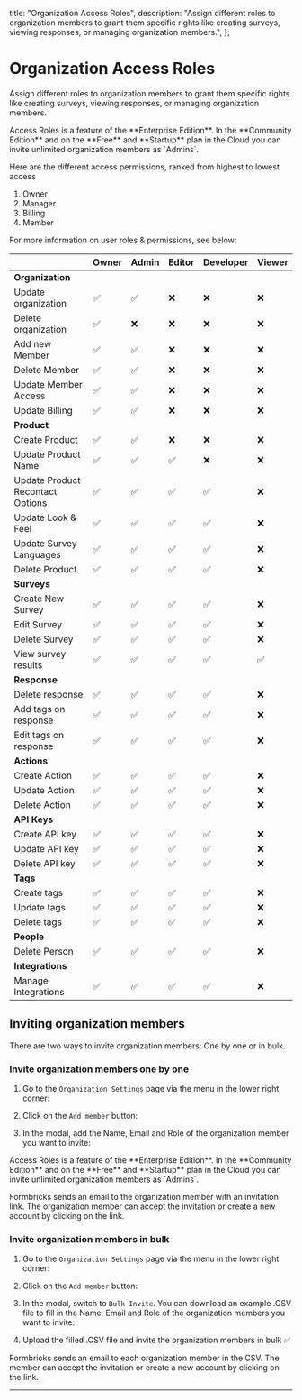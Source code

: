 

  title: "Organization Access Roles",
  description:
    "Assign different roles to organization members to grant them specific rights like creating surveys, viewing responses, or managing organization members.",
};

# Organization Access Roles

Assign different roles to organization members to grant them specific rights like creating surveys, viewing responses, or managing organization members.

<Note>
  Access Roles is a feature of the **Enterprise Edition**. In the **Community Edition** and on the **Free**
  and **Startup** plan in the Cloud you can invite unlimited organization members as `Admins`.
</Note>

Here are the different access permissions, ranked from highest to lowest access

1. Owner
2. Manager
3. Billing
4. Member

For more information on user roles & permissions, see below:

|                                  | Owner | Admin | Editor | Developer | Viewer |
| -------------------------------- | ----- | ----- | ------ | --------- | ------ |
| **Organization**                 |       |       |        |           |        |
| Update organization              | ✅    | ✅    | ❌     | ❌        | ❌     |
| Delete organization              | ✅    | ❌    | ❌     | ❌        | ❌     |
| Add new Member                   | ✅    | ✅    | ❌     | ❌        | ❌     |
| Delete Member                    | ✅    | ✅    | ❌     | ❌        | ❌     |
| Update Member Access             | ✅    | ✅    | ❌     | ❌        | ❌     |
| Update Billing                   | ✅    | ✅    | ❌     | ❌        | ❌     |
| **Product**                      |       |       |        |           |        |
| Create Product                   | ✅    | ✅    | ❌     | ❌        | ❌     |
| Update Product Name              | ✅    | ✅    | ✅     | ❌        | ❌     |
| Update Product Recontact Options | ✅    | ✅    | ✅     | ✅        | ❌     |
| Update Look & Feel               | ✅    | ✅    | ✅     | ✅        | ❌     |
| Update Survey Languages          | ✅    | ✅    | ✅     | ✅        | ❌     |
| Delete Product                   | ✅    | ✅    | ✅     | ✅        | ❌     |
| **Surveys**                      |       |       |        |           |        |
| Create New Survey                | ✅    | ✅    | ✅     | ✅        | ❌     |
| Edit Survey                      | ✅    | ✅    | ✅     | ✅        | ❌     |
| Delete Survey                    | ✅    | ✅    | ✅     | ✅        | ❌     |
| View survey results              | ✅    | ✅    | ✅     | ✅        | ✅     |
| **Response**                     |       |       |        |           |        |
| Delete response                  | ✅    | ✅    | ✅     | ✅        | ❌     |
| Add tags on response             | ✅    | ✅    | ✅     | ✅        | ❌     |
| Edit tags on response            | ✅    | ✅    | ✅     | ✅        | ❌     |
| **Actions**                      |       |       |        |           |        |
| Create Action                    | ✅    | ✅    | ✅     | ✅        | ❌     |
| Update Action                    | ✅    | ✅    | ✅     | ✅        | ❌     |
| Delete Action                    | ✅    | ✅    | ✅     | ✅        | ❌     |
| **API Keys**                     |       |       |        |           |        |
| Create API key                   | ✅    | ✅    | ✅     | ✅        | ❌     |
| Update API key                   | ✅    | ✅    | ✅     | ✅        | ❌     |
| Delete API key                   | ✅    | ✅    | ✅     | ✅        | ❌     |
| **Tags**                         |       |       |        |           |        |
| Create tags                      | ✅    | ✅    | ✅     | ✅        | ❌     |
| Update tags                      | ✅    | ✅    | ✅     | ✅        | ❌     |
| Delete tags                      | ✅    | ✅    | ✅     | ✅        | ❌     |
| **People**                       |       |       |        |           |        |
| Delete Person                    | ✅    | ✅    | ✅     | ✅        | ❌     |
| **Integrations**                 |       |       |        |           |        |
| Manage Integrations              | ✅    | ✅    | ✅     | ✅        | ❌     |

## Inviting organization members

There are two ways to invite organization members: One by one or in bulk.

### Invite organization members one by one

1. Go to the `Organization Settings` page via the menu in the lower right corner:

<MdxImage
  src={MenuItem}
  alt="Where to find the Menu Item for Organization Settings"
  quality="100"
  className="max-w-full rounded-lg sm:max-w-3xl"
/>

2. Click on the `Add member` button:

<MdxImage
  src={AddMember}
  alt="Add member Button Position"
  quality="100"
  className="max-w-full rounded-lg sm:max-w-3xl"
/>

3. In the modal, add the Name, Email and Role of the organization member you want to invite:

<MdxImage
  src={IndvInvite}
  alt="Individual Invite Modal Tab"
  quality="100"
  className="max-w-full rounded-lg sm:max-w-3xl"
/>

<Note>
  Access Roles is a feature of the **Enterprise Edition**. In the **Community Edition** and on the **Free**
  and **Startup** plan in the Cloud you can invite unlimited organization members as `Admins`.
</Note>

Formbricks sends an email to the organization member with an invitation link. The organization member can accept the invitation or create a new account by clicking on the link.

### Invite organization members in bulk

1. Go to the `Organization Settings` page via the menu in the lower right corner:

<MdxImage
  src={MenuItem}
  alt="Where to find the Menu Item for Organization Settings"
  quality="100"
  className="max-w-full rounded-lg sm:max-w-3xl"
/>

2. Click on the `Add member` button:

<MdxImage
  src={AddMember}
  alt="Add member Button Position"
  quality="100"
  className="max-w-full rounded-lg sm:max-w-3xl"
/>

3. In the modal, switch to `Bulk Invite`. You can download an example .CSV file to fill in the Name, Email and Role of the organization members you want to invite:

<MdxImage
  src={BulkInvite}
  alt="Individual Invite Modal Tab"
  quality="100"
  className="max-w-full rounded-lg sm:max-w-3xl"
/>

4. Upload the filled .CSV file and invite the organization members in bulk ✅

Formbricks sends an email to each organization member in the CSV. The member can accept the invitation or create a new account by clicking on the link.

---
